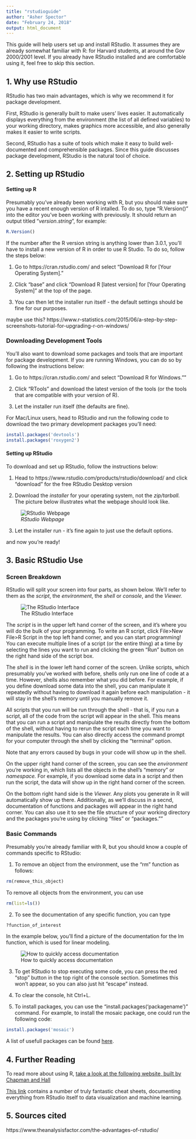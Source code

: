```yaml
---
title: "rstudioguide"
author: "Asher Spector"
date: "February 24, 2018"
output: html_document
---
```


This guide will help users set up and install RStudio. It assumes they are already somewhat familiar with R: for Harvard students, at around the Gov 2000/2001 level. If you already have RStudio installed and are comfortable using it, feel free to skip this section. 

## 1. Why use RStudio

RStudio has two main advantages, which is why we recommend it for package development.

First, RStudio is generally built to make users' lives easier. It automatically displays everything from the environment (the list of all defined variables) to your working directory, makes graphics more accessible, and also generally makes it easier to write scripts.

Second, RStudio has a suite of tools which make it easy to build well-documented and comprehensible packages. Since this guide discusses package development, RStudio is the natural tool of choice. 

## 2. Setting up RStudio

#### Setting up R

Presumably you've already been working with R, but you should make sure you have a recent enough version of R intalled. To do so, type "R.Version()" into the editor you've been working with previously. It should return an output titled "$version.string$", for example:
```r
R.Version()
```

If the number after the R version string is anything lower than 3.0.1, you'll have to install a new version of R in order to use R Studio. To do so, follow the steps below:

1. Go to https://cran.rstudio.com/ and select "Download R for [Your Operating System]." 

2. Click "base" and click "Download R [latest version] for [Your Operating System]" at the top of the page.

3. You can then let the installer run itself - the default settings should be fine for our purposes. 

maybe use this? https://www.r-statistics.com/2015/06/a-step-by-step-screenshots-tutorial-for-upgrading-r-on-windows/ 

### Downloading Development Tools

You'll also want to download some packages and tools that are important for package development. If you are running Windows, you can do so by following the instructions below:

1. Go to https://cran.rstudio.com/ and select "Download R for Windows.""

2. Click "RTools" and download the latest version of the tools (or the tools that are compatible with your version of R).

3. Let the installer run itself (the defaults are fine).

For Mac/Linux users, head to RStudio and run the following code to download the two primary development packages you'll need:

```r
install.packages('devtools')
install.packages('roxygen2')
```

#### Setting up RStudio

To download and set up RStudio, follow the instructions below:

1. Head to https://www.rstudio.com/products/rstudio/download/ and click "download" for the free RStudio Desktop version

2. Download the *installer* for your operating system, not the *zip/tarball.* The picture below illustrates what the webpage should look like. 

![*RStudio Webpage*](Images/rstudio.png)

3. Let the installer run - it's fine again to just use the default options. 

and now you're ready!

## 3. Basic RStudio Use

### Screen Breakdown

RStudio will split your screen into four parts, as shown below. We'll refer to them as the *script*, the *environment*, the *shell* or *console*, and the *Viewer.*

![The RStudio Interface](Images/rstudio2.png)


The *script* is in the upper left hand corner of the screen, and it's where you will do the bulk of your programming. To write an R script, click File>New File>R Script in the top left hand corner, and you can start programming! You can execute multiple lines of a script (or the entire thing) at a time by selecting the lines you want to run and clicking the green "Run" button on the right hand side of the script box. 

The *shell* is in the lower left hand corner of the screen. Unlike scripts, which presumably you've worked with before, shells only run one line of code at a time. However, shells also remember what you did before. For example, if you define download some data into the shell, you can manipulate it repeatedly without having to download it again before each manipulation - it will stay in the shell's memory until you manually remove it.

All scripts that you run will be run through the shell - that is, if you run a script, all of the code from the script will appear in the shell. This means that you can run a script and manipulate the results directly from the bottom of the shell, without having to rerun the script each time you want to manipulate the results. You can also directly access the command prompt for your computer through the shell by clicking the "terminal" option.

Note that any errors caused by bugs in your code will show up in the shell. 

On the upper right hand corner of the screen, you can see the *environment* you're working in, which lists all the objects in the shell's "memory" or *namespace.* For example, if you download some data in a script and then run the script, the data will show up in the right hand corner of the screen.

On the bottom right hand side is the *Viewer.* Any plots you generate in R will automatically show up there. Additionally, as we'll discuss in a secnd, documentation of functions and packages will appear in the right hand corner. You can also use it to see the file structure of your working directory and the packages you're using by clicking "files" or "packages.""

### Basic Commands

Presumably you're already familiar with R, but you should know a couple of commands specific to RStudio:

1. To remove an object from the environment, use the "rm" function as follows:

```r
rm(remove_this_object)

```

To remove all objects from the environment, you can use

```r
rm(list=ls())

```

2. To see the documentation of any specific function, you can type

```r
?function_of_interest
```

In the example below, you'll find a picture of the documentation for the lm function, which is used for linear modeling. 

![How to quickly access documentation](Images/rstudio3.png)

3. To get RStudio to stop executing some code, you can press the red "stop" button in the top right of the console section. Sometimes this won't appear, so you can also just hit "escape" instead.

4. To clear the console, hit Ctrl+L. 

5. To install packages, you can use the "install.packages('packagename')" command. For example, to install the mosaic package, one could run the following code:

```r
install.packages('mosaic')
```

A list of usefull packages can be found [here](https://support.rstudio.com/hc/en-us/articles/201057987-Quick-list-of-useful-R-packages). 

## 4. Further Reading

To read more about using R, [take a look at the following website, built by Chapman and Hall](http://adv-r.had.co.nz/)

[This link](https://www.rstudio.com/resources/cheatsheets/) contains a number of truly fantastic cheat sheets, documenting everything from RStudio itself to data visualization and machine learning.

## 5. Sources cited

https://www.theanalysisfactor.com/the-advantages-of-rstudio/ 
